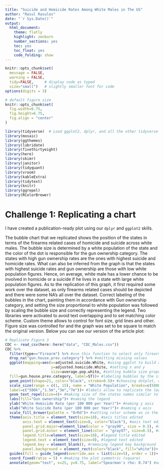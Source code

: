 ```yaml
---
title: "Suicide and Homicide Rates Among White Males in The US"
author: "Rasul Rasulov"
date: "`r Sys.Date()`"
output:
  html_document:
    theme: flatly
    highlight: zenburn
    number_sections: yes
    toc: yes
    toc_float: yes
    code_folding: show
---
```



```r
knitr::opts_chunk$set(
  message = FALSE, 
  warning = FALSE, 
  tidy=FALSE,     # display code as typed
  size="small")   # slightly smaller font for code
options(digits = 3)

# default figure size
knitr::opts_chunk$set(
  fig.width=6.75, 
  fig.height=6.75,
  fig.align = "center"
)
```


```r
library(tidyverse)  # Load ggplot2, dplyr, and all the other tidyverse packages
library(mosaic)
library(ggthemes)
library(lubridate)
library(fivethirtyeight)
library(here)
library(skimr)
library(janitor)
library(tidyquant)
library(vroom)
library(kableExtra)
library(tidytext)
library(knitr)
library(ggrepel)
library(RColorBrewer)
```

# Challenge 1: Replicating a chart

I have created a publication-ready plot using our `dplyr` and `ggplot2` skills.

The bubble chart that we replicated shows the position of the states in terms of the firearms related cases of homicide and suicide across white males. The bubble size is determined by a white population of the state and the color of the dot is responsible for the gun ownership category. The states with high gun ownership rates are the ones with highest suicide and homicide rates. What can also be inferred from the graph is that the states with highest suicide rates and gun ownership are those with low white population figures. Hence, on average, white male has a lower chance to be involved in homicide or a suicide if he lives in a state with large white population figures.
As to the replication of this graph, it first required some work over the dataset, as only firearms related cases should be depicted and there were some NA's all over the dataset. Correct labeling of the bubbles in the chart, painting them in accordance with Gun ownership category, and setting the size proportional to white population was followed by scaling the bubble size and correctly representing the legend. Two libraries were activated to avoid text overlapping and to set matching color scheme. Custom theme allows to control for font size, grid lines and other. Figure size was controlled for and the graph was set to be square to match the original version. 
Below you can see our version of the article plot:

```r
# Replicate Figure 3
CDC <- read_csv(here::here("data", "CDC_Males.csv"))
CDC %>%
  filter(type=="Firearm") %>% #use this function to select only firearms cases
  drop_na("gun.house.prev.category") %>% #omitting missing values
  ggplot(mapping=aes(x=adjusted.suicide.White, #using ggplot to build a bubble plot
                     y=adjusted.homicide.White, #setting x and y
                     size=average.pop.white, #setting bubble size proportional to white population                                    
  fill=gun.house.prev.category, label=ST))+ #labeling bubbles by the states' names and painting them according to gun ownership category
  geom_point(shape=21, color="black", stroke=0.5)+ #choosing dotplot, controlling the shape by "shape" and color using "color" and outline width using "stroke" set to 0.5
  scale_size(range = c(1, 15), name = "White Population", breaks=c(500000,1500000,3000000,7000000), #range" allows to control the bubble size, "name" makes it possible to name the circle size legend and "breaks"   allow to choose the number of circles in the legend and control their size
  label=c("500k","1.5m","3m","7m"))+ #labels allow to replicate the legend values
  geom_text_repel(size=4)+ #making size of the states names similar to the ones in the article plot
  labs(fill="Gun ownership")+ #naming the legend
  ylab("White Homicide Rate (per 100 000 per Year)")+ #naming y axis
  xlab("White Suicide Rate (per 100 000 per Year)")+ #naming x axis
  scale_fill_brewer(palette = "OrRd")+ #setting color scheme as in the original version
  theme(axis.title = element_text(size=10), #axis titles edited
        axis.text = element_text(size=8, color="black"), #axis text edited
        panel.grid.major=element_line(color = "gray90", size = 0.5), #adding major grid  lines
        panel.grid.minor = element_line(color = "gray97", size=0.5), #adding minor grid lines
        legend.title=element_text(size=10), #legend title edited
        legend.text = element_text(size=9), #legend text edited
        legend.key = element_blank(), #removing legend key background
        panel.background = element_rect(color="black", fill="white"))+ #graph background set to white and contour set to black
  guides(fill = guide_legend(override.aes = list(size=5), order = 1))+  #changing size of legend circles of "Gun ownership" and placing "Gun ownership" legend above "White population"
  coord_fixed(ratio = 5) + #making the plot symmetric (square)
  annotate(geom="text", x=25, y=0.75, label="Spearman's rho: 0.74") #adding Spearman's rho correlation as in article graph
```